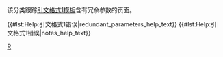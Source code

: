 {{polluted category}}
{{Tracking category}}
{{empty category}}
该分类跟踪[[Help:引文格式1|引文格式1模板]]含有冗余参数的页面。

{{#lst:Help:引文格式1错误|redundant_parameters_help_text}}
{{#lst:Help:引文格式1错误|notes_help_text}}
<!-- {{#lst:Help:引文格式1错误|references_help_text}} -->

{{CategoryTOC}}
[[Category:引文格式1错误|R]]